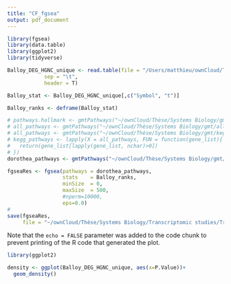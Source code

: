 ```yaml
---
title: "CF_fgsea"
output: pdf_document
---
```


```r
library(fgsea)
library(data.table)
library(ggplot2)
library(tidyverse)
```

```r
Balloy_DEG_HGNC_unique <- read.table(file = "/Users/matthieu/ownCloud/Thèse/Systems Biology/Transcriptomic studies/Transcriptomic Analyses/Analyse Balloy/DE_Analysis/Balloy_without_CTRL2_DEG_limma_unique_HGNC_2022_02_25.txt",
            sep = "\t",
            header = T)
```

```r
Balloy_stat <- Balloy_DEG_HGNC_unique[,c("Symbol", "t")]

Balloy_ranks <- deframe(Balloy_stat)
```


```r
# pathways.hallmark <- gmtPathways("~/ownCloud/Thèse/Systems Biology/gmt/h.all.v7.4.symbols.gmt")
# all_pathways <- gmtPathways("~/ownCloud/Thèse/Systems Biology/gmt/all_pathways_2022_01_12.gmt")
# all_pathways <- gmtPathways("~/ownCloud/Thèse/Systems Biology/gmt/kegg_from_omnipathR_gsea_2022_09_07.gmt")
# kegg_pathways <- lapply(X = all_pathways, FUN = function(gene_list){
#   return(gene_list[lapply(gene_list, nchar)>0])
# })
dorothea_pathways <- gmtPathways("~/ownCloud/Thèse/Systems Biology/gmt/dorothea_gsea_2022_01_12.gmt")
```

```r
fgseaRes <- fgsea(pathways = dorothea_pathways, 
                  stats    = Balloy_ranks,
                  minSize  = 0,
                  maxSize  = 500,
                  #nperm=10000,
                  eps=0.0)
# 
save(fgseaRes,
     file = "~/ownCloud/Thèse/Systems Biology/Transcriptomic studies/Transcriptomic Analyses/Analyse Balloy/GSEA/Balloy_without_CTRL2_unfiltered_fgsea_report_dorothea_pathways_2022_09_07.RData")
```

Note that the `echo = FALSE` parameter was added to the code chunk to prevent printing of the R code that generated the plot.

```r
library(ggplot2)

density <- ggplot(Balloy_DEG_HGNC_unique, aes(x=P.Value))+
  geom_density()
```